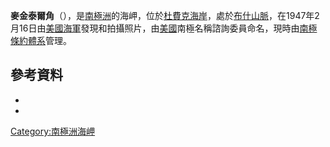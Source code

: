 {{coord|84|57|S|179|40|E|source:GNIS|display=title}}

'''麥金泰爾角'''（{{lang-en|McIntyre Promontory}}），是[[南極洲|南極洲]]的海岬，位於[[杜費克海岸|杜費克海岸]]，處於[[布什山脈|布什山脈]]，在1947年2月16日由[[美國海軍|美國海軍]]發現和拍攝照片，由[[美國|美國]]南極名稱諮詢委員命名，現時由[[南極條約體系|南極條約體系]]管理。

==參考資料==
*{{cite gnis | type = antarid | id = 9704| name = McIntyre Promontory| accessdate = 2013-09-06}}
*{{usgs-gazetteer|id=9704}}

{{DEFAULTSORT:McIntyre Promontory}}
[[Category:南極洲海岬|Category:南極洲海岬]]


{{DufekCoast-geo-stub}}